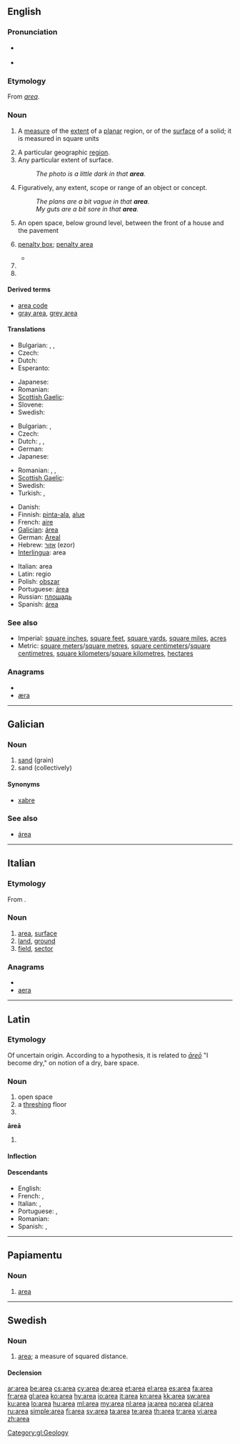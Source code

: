 {{also|área}}
==English==

===Pronunciation===
* {{a|US}} {{IPA|/æriə/|/eriə/}}
* {{audio|en-us-area.ogg|Audio (US)}}


===Etymology===
From {{etyl|la}} ''[[#Latin|area]]''.

===Noun===
{{wikipedia}}
{{en-noun|pl2=areæ}}

# {{mathematics}} A [[measure]] of the [[extent]] of a [[planar]] region, or of the [[surface]] of a solid; it is measured in square units
# A particular geographic [[region]].
# Any particular extent of surface.
#: ''The photo is a little dark in that '''area'''.''
# Figuratively, any extent, scope or range of an object or concept.
#: ''The plans are a bit vague in that '''area'''.''
#: ''My guts are a bit sore in that '''area'''.''
# {{British}} An open space, below ground level, between the front of a house and the pavement
# {{soccer}} [[penalty box]]; [[penalty area]]
#*{{quote-news
|year=2010
|date=December 29
|author=Mark Vesty
|title=Wigan 2 - 2 Arsenal
|work=BBC
|url=http://news.bbc.co.uk/sport1/hi/football/eng_prem/9322845.stm
|page=
|passage=Bendtner's goal-bound shot was well saved by goalkeeper Ali Al Habsi but fell to Arsahvin on the edge of the '''area''' and the Russian swivelled, shaped his body and angled a sumptuous volley into the corner. }}
# {{rfdef}}
# {{rfdef}}
<!--please add more definitions-->

====Derived terms====
* [[area code]]
* [[gray area]], [[grey area]]

====Translations====
{{trans-top|measure of planar extent}}
* Bulgarian: {{t|bg|площ}},  {{t+|bg|пространство}},  {{t|bg|повърхнина}}
* Czech: {{t+|cs|plocha|f}}
* Dutch: {{t+|nl|oppervlakte}}
* Esperanto: {{t-|eo|areo|xs=Esperanto}}
{{trans-mid}}
* Japanese: {{t+|ja|面積|tr=menseki}}
* Romanian: {{t|ro|arie|f}}
* [[Scottish Gaelic]]: {{t|gd|farsaingeachd|f}}
* Slovene: {{t+|sl|površina|f}}
* Swedish: {{t+|sv|area|c}}
{{trans-bottom}}

{{trans-top|particular geographic region}}
* Bulgarian: {{t+|bg|област}},  {{t+|bg|район}}
* Czech: {{t+|cs|oblast|f}}
* Dutch: {{t+|nl|regio}},  {{t+|nl|streek}},  {{t+|nl|gebied}}
* German: {{t|de|Gebiet|n}}
* Japanese: {{t+|ja|領域|tr=ryōiki}}
{{trans-mid}}
* Romanian: {{t|ro|suprafaţă|f}}, {{t|ro|areal|n}}, {{t|ro|zonă|f}}
* [[Scottish Gaelic]]: {{t-|gd|àrainn|f|xs=Scottish Gaelic}}
* Swedish: {{t+|sv|område|n}}
* Turkish: {{t|tr|bölge}},  {{t+|tr|alan}}
{{trans-bottom}}

{{checktrans-top}}
* Danish: {{t|da|areal|n}}
* Finnish: [[pinta-ala]], [[alue]]
* French: [[aire]] {{f}}
* [[Galician]]: [[área]]
* German: [[Areal]]
* Hebrew: [[אזור]] (ezor) {{m}}
* [[Interlingua]]: area
{{trans-mid}}
* Italian: area {{f}}
* Latin: regio {{f}}
* Polish: [[obszar]] {{m}}
* Portuguese: [[área]] {{f}}
* Russian: [[площадь]] {{f}}
* Spanish: [[área]]
{{trans-bottom}}

===See also===
* Imperial: [[square inch]]es, [[square foot|square feet]], [[square yard]]s, [[square mile]]s, [[acre]]s
* Metric: [[square meter]]s/[[square metre]]s, [[square centimeter]]s/[[square centimetre]]s, [[square kilometer]]s/[[square kilometre]]s, [[hectare]]s

===Anagrams===
* {{alphagram|aaer}}
* [[æra#English|æra]]

----

==Galician==

===Noun===
{{gl-noun|f}}

# [[sand]] (grain)
# sand (collectively)

====Synonyms====
* {{sense|sand collectively}} [[xabre]]

===See also===
* [[área#Galician|área]]

[[Category:gl:Geology]]

----

==Italian==

===Etymology===
From {{etyl|la|it}} {{term|area|lang=la}}.

===Noun===
{{it-noun|are|f|a|e}}

# [[#English|area]], [[surface]]
# [[land]], [[ground]]
# [[field]], [[sector]]

===Anagrams===
* {{alphagram|aaer}}
* [[aera#Italian|aera]]

----

==Latin==
===Etymology===
Of uncertain origin. According to a hypothesis, it is related to ''[[areo|āreō]]'' "I become dry," on notion of a dry, bare space.

===Noun===
{{la-noun|ārea|areae|āreae|f|first}}

# open space
# a [[threshing]] floor
# {{inflection of|area|ārea|voc|s|lang=la}}

'''āreā''' {{f}}
# {{inflection of|area|ārea|abl|s|lang=la}}

====Inflection====
{{ladecl1}}
{{la-decl-1st|are|āre}}

====Descendants====
* English: {{l|en|area}}
* French: {{l|fr|aire}}, {{l|fr|are}}
* Italian: {{l|it|area}}, {{l|it|aia}}
* Portuguese: {{l|pt|área}}, {{l|pt|eira}}
* Romanian: {{l|ro|arie}}
* Spanish: {{l|es|área}}, {{l|es|era}}

----

==Papiamentu==

===Noun===
{{infl|pap|noun}}

# [[area#English|area]]

----

==Swedish==

===Noun===
{{infl|sv|noun|g=c}}

# {{geometry|lang=sv}} [[#English|area]]; a measure of squared distance.

====Declension====
{{sv-noun-reg-or|1=are}}

[[ar:area]]
[[be:area]]
[[cs:area]]
[[cy:area]]
[[de:area]]
[[et:area]]
[[el:area]]
[[es:area]]
[[fa:area]]
[[fr:area]]
[[gl:area]]
[[ko:area]]
[[hy:area]]
[[io:area]]
[[it:area]]
[[kn:area]]
[[kk:area]]
[[sw:area]]
[[ku:area]]
[[lo:area]]
[[hu:area]]
[[ml:area]]
[[my:area]]
[[nl:area]]
[[ja:area]]
[[no:area]]
[[pl:area]]
[[ru:area]]
[[simple:area]]
[[fi:area]]
[[sv:area]]
[[ta:area]]
[[te:area]]
[[th:area]]
[[tr:area]]
[[vi:area]]
[[zh:area]]